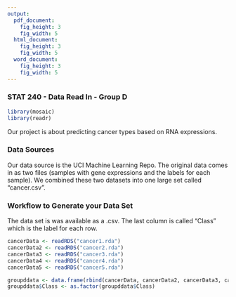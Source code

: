 ```yaml
---
output:
  pdf_document:
    fig_height: 3
    fig_width: 5
  html_document:
    fig_height: 3
    fig_width: 5
  word_document:
    fig_height: 3
    fig_width: 5
---
```

### STAT 240 - Data Read In - Group D

```r
library(mosaic)
library(readr)
```

Our project is about predicting cancer types based on RNA expressions.

### Data Sources

Our data source is the UCI Machine Learning Repo. The original data comes in as two files (samples with gene expressions and the labels for each sample). We combined these two datasets into one large set called "cancer.csv".

### Workflow to Generate your Data Set

The data set is was available as a .csv. The last column is called "Class" which is the label for each row.

```r
cancerData <- readRDS("cancer1.rda")
cancerData2 <- readRDS("cancer2.rda")
cancerData3 <- readRDS("cancer3.rda")
cancerData4 <- readRDS("cancer4.rda")
cancerData5 <- readRDS("cancer5.rda")

groupddata <- data.frame(rbind(cancerData, cancerData2, cancerData3, cancerData4, cancerData5))
groupddata$Class <- as.factor(groupddata$Class)
```
